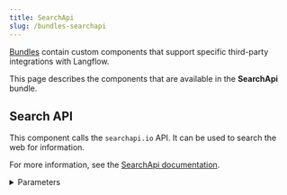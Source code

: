 ```yaml
---
title: SearchApi
slug: /bundles-searchapi
---
```



[Bundles](/components-bundle-components) contain custom components that support specific third-party integrations with Langflow.

This page describes the components that are available in the **SearchApi** bundle.

## Search API

This component calls the `searchapi.io` API. It can be used to search the web for information.

For more information, see the [SearchApi documentation](https://www.searchapi.io/docs/google).

<details>
<summary>Parameters</summary>

**Inputs**

| Name | Type | Description |
|------|------|-------------|
| engine | String | The search engine to use. Default: `google`. |
| api_key | SecretString | The API key for authenticating with SearchApi. |
| input_value | String | The search query or input for the API call. |
| search_params | Dict | Additional parameters for customizing the search. |

**Outputs**

| Name | Type | Description |
|------|------|-------------|
| data | List[Data] | A list of Data objects containing search results. |
| tool | Tool | A Tool object for use in LangChain workflows. |

</details>